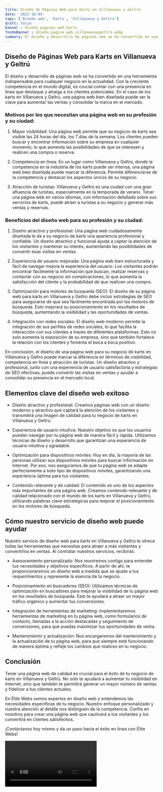 ```yaml
---
title: Diseño de Páginas Web para Karts en Villanueva y Geltrú
date: '2023-10-04'
tags: ['Diseño web', 'Karts', 'Villanueva y Geltrú']
draft: false
banner : diseño_paginas_web_karts
fondoBanner : diseño_pagina_web_villanuevaygeltrú.webp
summary: El diseño y desarrollo de páginas web se ha convertido en una herramienta indispensable para cualquier negocio en la actualidad. Con la creciente competencia en el mundo digital, es crucial contar con una presencia en línea que destaque y atraiga a los clientes potenciales. En el caso de los karts en Villanueva y Geltrú, una página web bien diseñada puede ser la clave para aumentar las ventas y consolidar la marca en el mercado.
---
```


## Diseño de Páginas Web para Karts en Villanueva y Geltrú

El diseño y desarrollo de páginas web se ha convertido en una herramienta indispensable para cualquier negocio en la actualidad. Con la creciente competencia en el mundo digital, es crucial contar con una presencia en línea que destaque y atraiga a los clientes potenciales. En el caso de los karts en Villanueva y Geltrú, una página web bien diseñada puede ser la clave para aumentar las ventas y consolidar la marca en el mercado.

### Motivos por los que necesitan una página web en su profesión y su ciudad:

1. Mayor visibilidad: Una página web permite que su negocio de karts sea visible las 24 horas del día, los 7 días de la semana. Los clientes pueden buscar y encontrar información sobre su empresa en cualquier momento, lo que aumenta las posibilidades de que se interesen y realicen una compra o reserva.

2. Competencia en línea: En un lugar como Villanueva y Geltrú, donde la competencia en la industria de los karts puede ser intensa, una página web bien diseñada puede marcar la diferencia. Permite diferenciarse de la competencia y destacar los aspectos únicos de su negocio.

3. Atracción de turistas: Villanueva y Geltrú es una ciudad con una gran afluencia de turistas, especialmente en la temporada de verano. Tener una página web en varios idiomas, con información detallada sobre sus servicios de karts, puede atraer a turistas a su negocio y generar más ventas y reservas.

### Beneficios del diseño web para su profesión y su ciudad:

1. Diseño atractivo y profesional: Una página web cuidadosamente diseñada le da a su negocio de karts una apariencia profesional y confiable. Un diseño atractivo y funcional ayuda a captar la atención de los visitantes y mantener su interés, aumentando las posibilidades de convertir esas visitas en ventas.

2. Experiencia de usuario mejorada: Una página web bien estructurada y fácil de navegar mejora la experiencia del usuario. Los visitantes podrán encontrar fácilmente la información que buscan, realizar reservas y contactar con su negocio sin complicaciones, lo que aumenta la satisfacción del cliente y la probabilidad de que realicen una compra.

3. Optimización para motores de búsqueda (SEO): El diseño de su página web para karts en Villanueva y Geltrú debe incluir estrategias de SEO para asegurarse de que sea fácilmente encontrada por los motores de búsqueda. Esto mejorará su posicionamiento en los resultados de búsqueda, aumentando la visibilidad y las oportunidades de ventas.

4. Integración con redes sociales: El diseño web moderno permite la integración de sus perfiles de redes sociales, lo que facilita la interacción con sus clientes a través de diferentes plataformas. Esto no solo aumenta la exposición de su empresa, sino que también fortalece la relación con los clientes y fomenta el boca a boca positivo.

En conclusión, el diseño de una página web para su negocio de karts en Villanueva y Geltrú puede marcar la diferencia en términos de visibilidad, competencia en línea y atracción de turistas. Un diseño atractivo y profesional, junto con una experiencia de usuario satisfactoria y estrategias de SEO efectivas, puede convertir las visitas en ventas y ayudar a consolidar su presencia en el mercado local.

<GifSeo />

<Cta />

## Elementos clave del diseño web exitoso

- Diseño atractivo y profesional: Creamos páginas web con un diseño moderno y atractivo que captará la atención de los visitantes y transmitirá una imagen de calidad para tu negocio de karts en Villanueva y Geltrú.

- Experiencia de usuario intuitiva: Nuestro objetivo es que los usuarios puedan navegar por tu página web de manera fácil y rápida. Utilizamos técnicas de diseño y desarrollo que garantizan una experiencia de usuario intuitiva y agradable.

- Optimización para dispositivos móviles: Hoy en día, la mayoría de las personas utilizan sus dispositivos móviles para buscar información en Internet. Por eso, nos aseguramos de que tu página web se adapte perfectamente a todo tipo de dispositivos móviles, garantizando una experiencia óptima para tus visitantes.

- Contenido relevante y de calidad: El contenido es uno de los aspectos más importantes de una página web. Creamos contenido relevante y de calidad relacionado con el mundo de los karts en Villanueva y Geltrú, utilizando palabras clave estratégicas para mejorar el posicionamiento en los motores de búsqueda.

## Cómo nuestro servicio de diseño web puede ayudar

Nuestro servicio de diseño web para karts en Villanueva y Geltrú te ofrece todas las herramientas que necesitas para atraer a más visitantes y convertirlos en ventas. Al contratar nuestros servicios, recibirás:

- Asesoramiento personalizado: Nos reuniremos contigo para entender tus necesidades y objetivos específicos. A partir de ahí, te proporcionaremos un diseño web a medida que se ajuste a tus requerimientos y represente la esencia de tu negocio.

- Posicionamiento en buscadores (SEO): Utilizamos técnicas de optimización en buscadores para mejorar la visibilidad de tu página web en los resultados de búsqueda. Esto te ayudará a atraer un mayor tráfico orgánico y aumentar tus conversiones.

- Integración de herramientas de marketing: Implementaremos herramientas de marketing en tu página web, como formularios de contacto, llamadas a la acción destacadas y seguimiento de conversiones, para que puedas maximizar tus oportunidades de venta.

- Mantenimiento y actualización: Nos encargaremos del mantenimiento y la actualización de tu página web, para que siempre esté funcionando de manera óptima y refleje los cambios que realices en tu negocio.

## Conclusión

Tener una página web de calidad es crucial para el éxito de tu negocio de karts en Villanueva y Geltrú. No solo te ayudará a aumentar tu visibilidad en Internet, sino que también te permitirá generar un mayor número de ventas y fidelizar a tus clientes actuales.

En Élite Webs somos expertos en diseño web y entendemos las necesidades específicas de tu negocio. Nuestro enfoque personalizado y nuestra atención al detalle nos distinguen de la competencia. Confía en nosotros para crear una página web que cautivará a tus visitantes y los convertirá en clientes satisfechos.

¡Contáctanos hoy mismo y da un paso hacia el éxito en línea con Élite Webs!

<Video />

<CtaBot job='Karts' city='Villanueva y Geltrú'/>

<Gmaps query='Villanueva y Geltrú+españa+maps' />